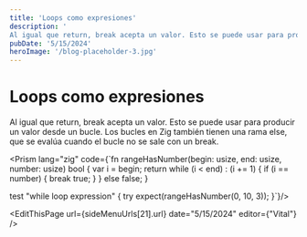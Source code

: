 ```yaml
---
title: 'Loops como expresiones'
description: '
Al igual que return, break acepta un valor. Esto se puede usar para producir un valor desde un bucle. Los bucles en Zig también tienen una rama else, que se evalúa cuando el bucle no se sale con un break.'
pubDate: '5/15/2024'
heroImage: '/blog-placeholder-3.jpg'
---
```



<div class="flex flex-col gap-y-5 text-white py-8">
<h1 class="text-white py-8">Loops como expresiones</h1>


Al igual que <span class="bg-gray-800 rounded-md px-2 text-purple-400">return</span>, <span class="bg-gray-800 rounded-md px-2 text-purple-400">break</span> acepta un valor. Esto se puede usar para producir un valor desde un bucle. Los bucles en Zig también tienen una rama <span class="bg-gray-800 rounded-md px-2 text-purple-400">else</span>, que se evalúa cuando el bucle no se sale con un <span class="bg-gray-800 rounded-md px-2 text-purple-400">break</span>.

<Prism lang="zig" code={`fn rangeHasNumber(begin: usize, end: usize, number: usize) bool {
    var i = begin;
    return while (i < end) : (i += 1) {
        if (i == number) {
            break true;
        }
    } else false;
}

test "while loop expression" {
    try expect(rangeHasNumber(0, 10, 3));
}`}/>

<EditThisPage url={sideMenuUrls[21].url} date="5/15/2024" editor={"Vital"} />

<div class="flex w-full justify-between space-x-8 place-content-center">
    <NextButton text={sideMenuUrls[20].label} subText="Anterior" isRight={false} url={sideMenuUrls[20].url}/>
    <NextButton text={sideMenuUrls[22].label} subText="Siguiente" isRight={true} url={sideMenuUrls[22].url}/>
</div>
</div>
